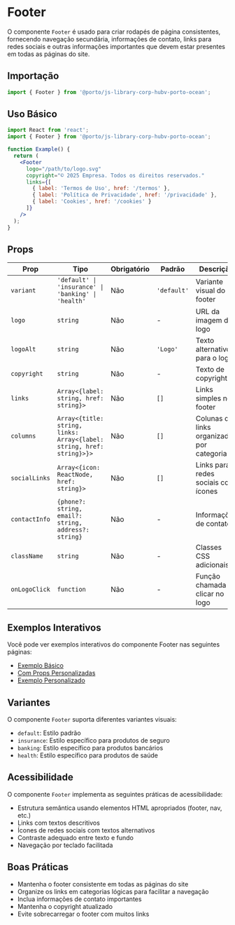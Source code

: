 

<Meta title="Components/Footer" />

# Footer

O componente `Footer` é usado para criar rodapés de página consistentes, fornecendo navegação secundária, informações de contato, links para redes sociais e outras informações importantes que devem estar presentes em todas as páginas do site.



## Importação

```jsx
import { Footer } from '@porto/js-library-corp-hubv-porto-ocean';
```

## Uso Básico

```jsx
import React from 'react';
import { Footer } from '@porto/js-library-corp-hubv-porto-ocean';

function Example() {
  return (
    <Footer
      logo="/path/to/logo.svg"
      copyright="© 2025 Empresa. Todos os direitos reservados."
      links={[
        { label: 'Termos de Uso', href: '/termos' },
        { label: 'Política de Privacidade', href: '/privacidade' },
        { label: 'Cookies', href: '/cookies' }
      ]}
    />
  );
}
```

## Props

| Prop | Tipo | Obrigatório | Padrão | Descrição |
|------|------|-------------|--------|-----------|
| `variant` | `'default' \| 'insurance' \| 'banking' \| 'health'` | Não | `'default'` | Variante visual do footer |
| `logo` | `string` | Não | - | URL da imagem do logo |
| `logoAlt` | `string` | Não | `'Logo'` | Texto alternativo para o logo |
| `copyright` | `string` | Não | - | Texto de copyright |
| `links` | `Array<{label: string, href: string}>` | Não | `[]` | Links simples no footer |
| `columns` | `Array<{title: string, links: Array<{label: string, href: string}>}>` | Não | `[]` | Colunas de links organizados por categoria |
| `socialLinks` | `Array<{icon: ReactNode, href: string}>` | Não | `[]` | Links para redes sociais com ícones |
| `contactInfo` | `{phone?: string, email?: string, address?: string}` | Não | - | Informações de contato |
| `className` | `string` | Não | - | Classes CSS adicionais |
| `onLogoClick` | `function` | Não | - | Função chamada ao clicar no logo |

## Exemplos Interativos

Você pode ver exemplos interativos do componente Footer nas seguintes páginas:

- [Exemplo Básico](/story/components-footer-examples--default)
- [Com Props Personalizadas](/story/components-footer-examples--with-custom-props)
- [Exemplo Personalizado](/story/components-footer-examples--custom-example)
## Variantes

O componente `Footer` suporta diferentes variantes visuais:

- `default`: Estilo padrão
- `insurance`: Estilo específico para produtos de seguro
- `banking`: Estilo específico para produtos bancários
- `health`: Estilo específico para produtos de saúde

## Acessibilidade

O componente `Footer` implementa as seguintes práticas de acessibilidade:

- Estrutura semântica usando elementos HTML apropriados (footer, nav, etc.)
- Links com textos descritivos
- Ícones de redes sociais com textos alternativos
- Contraste adequado entre texto e fundo
- Navegação por teclado facilitada

## Boas Práticas

- Mantenha o footer consistente em todas as páginas do site
- Organize os links em categorias lógicas para facilitar a navegação
- Inclua informações de contato importantes
- Mantenha o copyright atualizado
- Evite sobrecarregar o footer com muitos links
